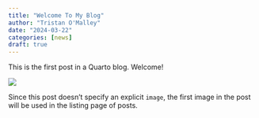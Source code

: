 ```yaml
---
title: "Welcome To My Blog"
author: "Tristan O'Malley"
date: "2024-03-22"
categories: [news]
draft: true
---
```


This is the first post in a Quarto blog. Welcome!

![](thumbnail.jpg)

Since this post doesn't specify an explicit `image`, the first image in the post will be used in the listing page of posts.

